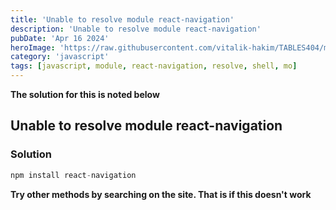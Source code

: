 ```yaml
---
title: 'Unable to resolve module react-navigation'
description: 'Unable to resolve module react-navigation'
pubDate: 'Apr 16 2024'
heroImage: 'https://raw.githubusercontent.com/vitalik-hakim/TABLES404/main/error_b/JavaScript.png'
category: 'javascript'
tags: [javascript, module, react-navigation, resolve, shell, mo]
---
```


**The solution for this is noted below**

## Unable to resolve module react-navigation

### Solution

```javascript
npm install react-navigation
```

**Try other methods by searching on the site. That is if this doesn't work**
